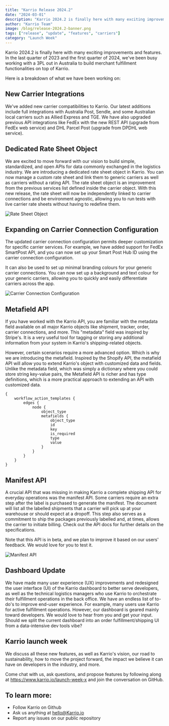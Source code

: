 ```yaml
---
title: "Karrio Release 2024.2"
date: "2024-03-01"
description: "Karrio 2024.2 is finally here with many exciting improvements and features. We've been busy working with a 3PL out in Australia to build merchant fulfillment functionalities on top of Karrio."
author: "Karrio Team"
image: /blog/release-2024.2-banner.png
tags: ["release", "update", "features", "carriers"]
category: "Launch Week"
---
```


Karrio 2024.2 is finally here with many exciting improvements and features. In the last quarter of 2023 and the first quarter of 2024, we've been busy working with a 3PL out in Australia to build merchant fulfillment functionalities on top of Karrio.

Here is a breakdown of what we have been working on:

## New Carrier Integrations

We've added new carrier compatibilities to Karrio. Our latest additions include full integrations with Australia Post, Sendle, and some Australian local carriers such as Allied Express and TGE. We have also upgraded previous API integrations like FedEx with the new REST API (upgrade from FedEx web service) and DHL Parcel Post (upgrade from DPDHL web service).

## Dedicated Rate Sheet Object

We are excited to move forward with our vision to build simple, standardized, and open APIs for data commonly exchanged in the logistics industry. We are introducing a dedicated rate sheet object in Karrio. You can now manage a custom rate sheet and link them to generic carriers as well as carriers without a rating API. The rate sheet object is an improvement from the previous services list defined inside the carrier object. With this new release, the rate sheet will now be independently linked to carrier connections and be environment agnostic, allowing you to run tests with live carrier rate sheets without having to redefine them.

![Rate Sheet Object](/blog/connections_rate_sheet.jpg)

## Expanding on Carrier Connection Configuration

The updated carrier connection configuration permits deeper customization for specific carrier services. For example, we have added support for FedEx SmartPost API, and you can now set up your Smart Post Hub ID using the carrier connection configuration.

It can also be used to set up minimal branding colours for your generic carrier connections. You can now set up a background and text colour for your generic carriers, allowing you to quickly and easily differentiate carriers across the app.

![Carrier Connection Configuration](/blog/connections_ui.jpg)

## Metafield API

If you have worked with the Karrio API, you are familiar with the metadata field available on all major Karrio objects like shipment, tracker, order, carrier connections, and more. This "metadata" field was inspired by Stripe's. It is a very useful tool for tagging or storing any additional information from your system in Karrio's shipping-related objects.

However, certain scenarios require a more advanced option. Which is why we are introducing the metafield. Inspired by the Shopify API, the metafield API will allow you to extend Karrio's object with customized data and fields. Unlike the metadata field, which was simply a dictionary where you could store string key-value pairs, the Metafield API is richer and has type definitions, which is a more practical approach to extending an API with customized data.

```
{
    workflow_action_templates {
        edges {
            node {
                object_type
                metafields {
                    object_type
                    id
                    key
                    is_required
                    type
                    value
                }
            }
        }
    }
}
```

## Manifest API

A crucial API that was missing in making Karrio a complete shipping API for everyday operations was the manifest API. Some carriers require an extra step after the label is purchased to generate the manifest. The document will list all the labelled shipments that a carrier will pick up at your warehouse or should expect at a dropoff. This step also serves as a commitment to ship the packages previously labelled and, at times, allows the carrier to initiate billing. Check out the API docs for further details on the specifications.

Note that this API is in beta, and we plan to improve it based on our users' feedback. We would love for you to test it.

![Manifest API](/blog/connections_code.jpg)

## Dashboard Update

We have made many user experience (UX) improvements and redesigned the user interface (UI) of the Karrio dashboard to better serve developers, as well as the technical logistics managers who use Karrio to orchestrate their fulfillment operations in the back office. We have an endless list of to-do's to improve end-user experience. For example, many users use Karrio for active fulfillment operations. However, our dashboard is geared mainly toward developers. We would love to hear from you and get your input. Should we split the current dashboard into an order fulfillment/shipping UI from a data-intensive dev tools vibe?

## Karrio launch week

We discuss all these new features, as well as Karrio's vision, our road to sustainability, how to move the project forward, the impact we believe it can have on developers in the industry, and more.

Come chat with us, ask questions, and propose features by following along at https://www.karrio.io/launch-week-x and join the conversation on GitHub.

## To learn more:

- Follow Karrio on Github
- Ask us anything at hello@Karrio.io
- Report any issues on our public repository
